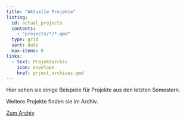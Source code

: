 ```yaml
---
title: "Aktuelle Projekte"
listing: 
  id: actual_projects
  contents: 
    - "projects/*/*.qmd"
  type: grid
  sort: date
  max-items: 6
links:
  - text: Projektarchiv
    icon: envelope
    href: prject_archives.qmd
---
```


Hier sehen sie einige Beispiele für Projekte aus den letzten Semestern.

::: {#actual_projects}
:::

Weitere Projekte finden sie im Archiv.

[Zum Archiv](project_archive.qmd){.btn .btn-primary}
